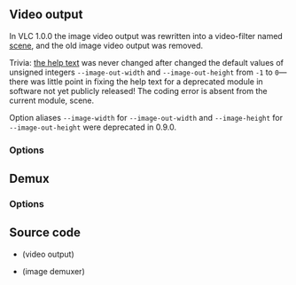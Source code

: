== Video output ==
{{Module|name=image|type=Video output|first_version=0.8.2|last_version=0.9.10|description=Outputs the video images to files}}

In VLC 1.0.0 the image video output was rewritten into a video-filter named [[Documentation:Modules/scene|scene]], and the old image video output was removed.

Trivia: [https://git.videolan.org/?p=vlc/vlc-0.9.git;a=blob;f=modules/video_output/image.c#l56 the help text] was never changed after {{Commitdiff|5183b07c7c04e302af409fca4804e66777a6a040|l=this commitdiff}} changed the default values of unsigned integers <code>--image-out-width</code> and <code>--image-out-height</code> from <code>-1</code> to <code>0</code>&mdash;there was little point in fixing the help text for a deprecated module in software not yet publicly released! The coding error is absent from the current module, scene.

Option aliases <code>--image-width</code> for <code>--image-out-width</code> and <code>--image-height</code> for <code>--image-out-height</code> were deprecated in 0.9.0.

=== Options ===
{{Option
|name=image-out-format
|value=string
|select={png,jpeg}
|default=png
|description=Format of the output images
}}
{{Option
|name=image-out-width
|value=integer
|default=0
|description=You can enforce the image width. By default VLC will adapt to the video characteristics
}}
{{Option
|name=image-out-height
|value=integer
|default=0
|description=You can enforce the image height. By default VLC will adapt to the video characteristics
}}
{{Option
|name=image-out-ratio
|value=integer
|default=3
|description=Ratio of images to record. ''3'' means that one image out of three is recorded
}}
{{Option
|name=image-out-prefix
|value=string
|default=img
|description=Prefix of the output images filenames. Output filenames will have the "prefixNUMBER.format" form. Starting with VLC 0.9.0 you can also use [[Documentation:Format String|format time and meta variables]]
}}
{{Option
|name=image-out-replace
|value=boolean
|default=disabled
|description=Always write to the same file instead of creating one file per image. In this case, the number is not appended to the filename
}}

== Demux ==
{{Clear}}
{{Module|name=image|type=Access demux|description=Image demuxer}}

=== Options ===
{{Option
|name=image-id
|value=integer
|default=-1
|description=Set the ID of the [[elementary stream]]
}}
{{Option
|name=image-group
|value=integer
|default=0
|description=Set the group of the elementary stream
}}
{{Option
|name=image-decode
|value=boolean
|default=enabled
|description=Decode at the [[demux]]er stage
}}
{{Option
|name=image-chroma
|value=string
|default=""
|description=If non empty and <var>image-decode</var> is true, the image will be converted to the specified [[chroma]]
}}
{{Option
|name=image-duration
|value=float
|default=10
|description=Duration in seconds before simulating an end of file. A negative value means an unlimited play time
}}
{{Option
|name=image-fps
|value=string
|default=10/1
|description=[[Frame rate]] of the elementary stream produced
}}
{{Option
|name=image-realtime
|value=boolean
|default=disabled
|description=Use real-time mode suitable for being used as a master input and real-time input slaves
}}

== Source code ==
* {{VLCSourceFile|p=vlc/vlc-0.9.git|modules/video_output/image.c}} (video output)
* {{VLCSourceFile|modules/demux/image.c}} (image demuxer)

{{Documentation footer}}